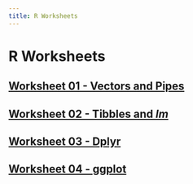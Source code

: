 ```yaml
---
title: R Worksheets
---
```


# R Worksheets

## [Worksheet 01 - Vectors and Pipes](/documents/R-practice/vectors-pipes.R)

## [Worksheet 02 - Tibbles and *lm*](/documents/R-practice/tibbles-lm.R)

## [Worksheet 03 - Dplyr](/documents/R-practice/dplyr.R)

## [Worksheet 04 - ggplot](/documents/R-practice/ggplot.R)